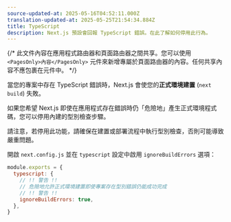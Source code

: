 ```yaml
---
source-updated-at: 2025-05-16T04:52:11.000Z
translation-updated-at: 2025-05-25T21:54:34.884Z
title: TypeScript
description: Next.js 預設會回報 TypeScript 錯誤。在此了解如何停用此行為。
---
```


{/* 此文件內容在應用程式路由器和頁面路由器之間共享。您可以使用 `<PagesOnly>內容</PagesOnly>` 元件來新增專屬於頁面路由器的內容。任何共享內容不應包裹在元件中。 */}

當您的專案中存在 TypeScript 錯誤時，Next.js 會使您的**正式環境建置** (`next build`) 失敗。

如果您希望 Next.js 即使在應用程式存在錯誤時仍「危險地」產生正式環境程式碼，您可以停用內建的型別檢查步驟。

請注意，若停用此功能，請確保在建置或部署流程中執行型別檢查，否則可能導致嚴重問題。

開啟 `next.config.js` 並在 `typescript` 設定中啟用 `ignoreBuildErrors` 選項：

```js filename="next.config.js"
module.exports = {
  typescript: {
    // !! 警告 !!
    // 危險地允許正式環境建置即使專案存在型別錯誤仍能成功完成
    // !! 警告 !!
    ignoreBuildErrors: true,
  },
}
```